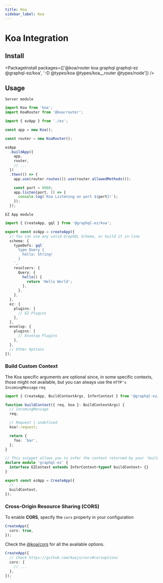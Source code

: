 ---
title: Koa
sidebar_label: Koa
---

# Koa Integration

## Install

<PackageInstall
  packages={['@koa/router koa graphql graphql-ez @graphql-ez/koa', '-D @types/koa @types/koa__router @types/node']}
/>

## Usage

`Server module`

```ts
import Koa from 'koa';
import KoaRouter from '@koa/router';

import { ezApp } from './ez';

const app = new Koa();

const router = new KoaRouter();

ezApp
  .buildApp({
    app,
    router,
    // ...
  })
  .then(() => {
    app.use(router.routes()).use(router.allowedMethods());

    const port = 8080;
    app.listen(port, () => {
      console.log(`Koa Listening on port ${port}!`);
    });
  });
```

`EZ App module`

```ts
import { CreateApp, gql } from '@graphql-ez/koa';

export const ezApp = createApp({
  // You can use any valid GraphQL Schema, or build it in-line
  schema: {
    typeDefs: gql`
      type Query {
        hello: String!
      }
    `,
    resolvers: {
      Query: {
        hello() {
          return 'Hello World';
        },
      },
    },
  },
  ez: {
    plugins: [
      // EZ Plugins
    ],
  },
  envelop: {
    plugins: [
      // Envelop Plugins
    ],
  },
  // Other Options
});
```

### Build Custom Context

The Koa specific arguments are optional since, in some specific contexts, those might not available,
but you can always use the `HTTP's IncomingMessage` `req`

```ts
import { CreateApp, BuildContextArgs, InferContext } from '@graphql-ez/koa';

function buildContext({ req, koa }: BuildContextArgs) {
  // IncomingMessage
  req;

  // Request | undefined
  koa?.request;

  return {
    foo: 'bar',
  };
}

// This snippet allows you to infer the context returned by your 'buildContext' and add it to the EZContext interface
declare module 'graphql-ez' {
  interface EZContext extends InferContext<typeof buildContext> {}
}

export const ezApp = CreateApp({
  // ...
  buildContext,
});
```

### Cross-Origin Resource Sharing (CORS)

To enable **CORS**, specify the `cors` property in your configuration

```ts
CreateApp({
  cors: true,
});
```

Check the [@koa/cors](https://github.com/koajs/cors#corsoptions) for all the available options.

```ts
CreateApp({
  // Check https://github.com/koajs/cors#corsoptions
  cors: {
    // ...
  },
});
```
